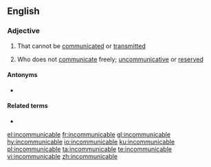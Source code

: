 ==English==

===Adjective===
{{en-adj}}

# {{lb|en|of a disease etc}} That cannot be [[communicated]] or [[transmitted]]
# {{lb|en|of a person}} Who does not [[communicate]] freely; [[uncommunicative]] or [[reserved]]

====Antonyms====
* {{l|en|communicable}}

====Related terms====
* {{l|en|incommunicability}}

[[el:incommunicable]]
[[fr:incommunicable]]
[[gl:incommunicable]]
[[hy:incommunicable]]
[[io:incommunicable]]
[[ku:incommunicable]]
[[pl:incommunicable]]
[[ta:incommunicable]]
[[te:incommunicable]]
[[vi:incommunicable]]
[[zh:incommunicable]]